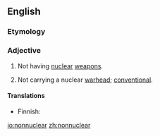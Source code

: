 ==English==

===Etymology===
{{prefix|non|nuclear|lang=en}}

===Adjective===
{{en-adj|-}}

# Not having [[nuclear]] [[weapon]]s.
# {{context|of weapons|lang=en}} Not carrying a nuclear [[warhead]]; [[conventional]].

====Translations====
{{trans-top|not having nuclear weapons}}
* Finnish: {{t|fi|ydinaseeton}}
{{trans-mid}}
{{trans-bottom}}

{{trans-top|not carrying a nuclear warhead}}
{{trans-mid}}
{{trans-bottom}}

[[io:nonnuclear]]
[[zh:nonnuclear]]